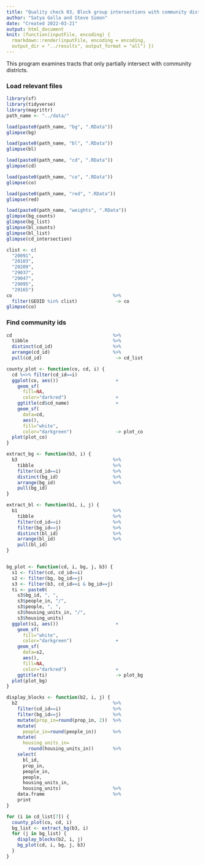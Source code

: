 ```yaml
---
title: "Quality check 03, Block group intersections with community districts"
author: "Satya Golla and Steve Simon"
date: "Created 2022-03-21"
output: html_document
knit: (function(inputFile, encoding) {
  rmarkdown::render(inputFile, encoding = encoding,
  output_dir = "../results", output_format = "all") })  
---
```


This program examines tracts that only partially intersect with community districts.

### Load relevant files

```r
library(sf)
library(tidyverse)
library(magrittr)
path_name <- "../data/"

load(paste0(path_name, "bg", ".RData"))
glimpse(bg)

load(paste0(path_name, "bl", ".RData"))
glimpse(bl)

load(paste0(path_name, "cd", ".RData"))
glimpse(cd)

load(paste0(path_name, "co", ".RData"))
glimpse(co)

load(paste0(path_name, "red", ".RData"))
glimpse(red)

load(paste0(path_name, "weights", ".RData"))
glimpse(bg_counts)
glimpse(bg_list)
glimpse(bl_counts)
glimpse(bl_list)
glimpse(cd_intersection)

clist <- c(
  "20091",
  "20103",
  "20209",
  "29037",
  "29047",
  "29095",
  "29165")
co                                     %>%
  filter(GEOID %in% clist)              -> co
glimpse(co)
```

### Find community ids

```r
cd                                     %>%
  tibble                               %>%
  distinct(cd_id)                      %>%
  arrange(cd_id)                       %>%
  pull(cd_id)                           -> cd_list
```

```r
county_plot <- function(co, cd, i) {
  cd %<>% filter(cd_id==i)
  ggplot(co, aes())                     +
    geom_sf(
      fill=NA,
      color="darkred")                  +
    ggtitle(cd$cd_name)                 +
    geom_sf(
      data=cd,
      aes(),
      fill="white",
      color="darkgreen")                -> plot_co
  plot(plot_co)
}

extract_bg <- function(b3, i) {
  b3                                   %>%
    tibble                             %>%
    filter(cd_id==i)                   %>%
    distinct(bg_id)                    %>%
    arrange(bg_id)                     %>%
    pull(bg_id)                       
}

extract_bl <- function(b1, i, j) {
  b1                                   %>%
    tibble                             %>%
    filter(cd_id==i)                   %>%
    filter(bg_id==j)                   %>%
    distinct(bl_id)                    %>%
    arrange(bl_id)                     %>%
    pull(bl_id)                       
}


bg_plot <- function(cd, i, bg, j, b3) {
  s1 <- filter(cd, cd_id==i)
  s2 <- filter(bg, bg_id==j)
  s3 <- filter(b3, cd_id==i & bg_id==j)
  ti <- paste0(
    s3$bg_id, ", ",
    s3$people_in, "/", 
    s3$people, ", ",
    s3$housing_units_in, "/", 
    s3$housing_units)
  ggplot(s1, aes())                     +
    geom_sf(
      fill="white",
      color="darkgreen")                +
    geom_sf(
      data=s2,
      aes(),
      fill=NA,
      color="darkred")                  +
    ggtitle(ti)                         -> plot_bg
  plot(plot_bg)
}

display_blocks <- function(b2, i, j) {
  b2                                   %>%
    filter(cd_id==i)                   %>%
    filter(bg_id==j)                   %>%
    mutate(prop_in=round(prop_in, 2))  %>%
    mutate(
      people_in=round(people_in))      %>%
    mutate(
      housing_units_in=
        round(housing_units_in))       %>%
    select(
      bl_id,
      prop_in,
      people_in,
      people,
      housing_units_in,
      housing_units)                   %>%
    data.frame                         %>%
    print
}
```

```r
for (i in cd_list[7]) {
  county_plot(co, cd, i)
  bg_list <- extract_bg(b3, i)
  for (j in bg_list) {
    display_blocks(b2, i, j)
    bg_plot(cd, i, bg, j, b3)
  }
}
```


<!---Key census links go here--->
